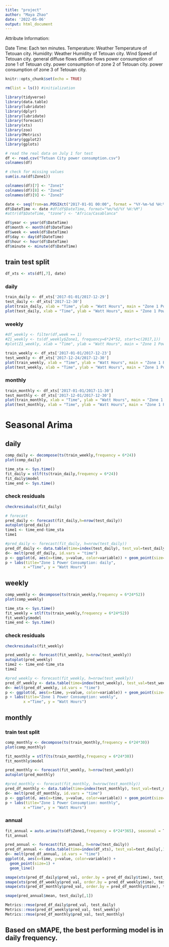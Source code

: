 ```yaml
---
title: "project"
author: "Maya Zhao"
date: '2022-05-06'
output: html_document
---
```



Attribute Information:

Date Time: Each ten minutes.
Temperature: Weather Temperature of Tetouan city.
Humidity: Weather Humidity of Tetouan city.
Wind Speed of Tetouan city.
general diffuse flows
diffuse flows
power consumption of zone 1 of Tetouan city.
power consumption of zone 2 of Tetouan city.
power consumption of zone 3 of Tetouan city.

```r
knitr::opts_chunk$set(echo = TRUE)
```

```r
rm(list = ls()) #initialization
```


```r
library(tidyverse)
library(data.table)
library(lubridate)
library(dplyr)
library(lubridate)
library(forecast)
library(xts)
library(zoo)
library(Metrics)
library(ggplot2)
library(gplots)
```

```r
# read the real data on July 1 for test
df <- read.csv("Tetuan City power consumption.csv")
colnames(df)
```

```r
# check for missing values
sum(is.na(df$Zone1))
```


```r
colnames(df)[7] <- "Zone1"
colnames(df)[8] <- "Zone2"
colnames(df)[9] <- "Zone3"
```





```r
date <- seq(from=as.POSIXct("2017-01-01 00:00", format = "%Y-%m-%d %H:%M"), length.out = nrow(df), by = "10 min")
df$DateTime <- date #df(df$DateTime, format="%m/%d/%Y %H:%M")
#attr(df$DateTime, "tzone") <- "Africa/Casablanca"

df$year <- year(df$DateTime)
df$month <- month(df$DateTime)
df$week <- week(df$DateTime)
df$day <- day(df$DateTime)
df$hour <- hour(df$DateTime)
df$minute <- minute(df$DateTime)
```

## train test split
```r
df_xts <- xts(df[,7], date) 
```

### daily
```r
train_daily <- df_xts['2017-01-01/2017-12-29']
test_daily <- df_xts['2017-12-30']
plot(train_daily, xlab = "Time", ylab = "Watt Hours", main = "Zone 1 Power Consumption")
plot(test_daily, xlab = "Time", ylab = "Watt Hours", main = "Zone 1 Power Consumption")
```

### weekly
```r
#df_weekly <- filter(df,week == 1)
#Z1_weekly <- ts(df_weekly$Zone1, frequency=6*24*52, start=c(2017,1))
#plot(Z1_weekly, xlab = "Time", ylab = "Watt Hours", main = "Zone 1 Power Consumption")
```


```r
train_weekly <- df_xts['2017-01-01/2017-12-23']
test_weekly <- df_xts['2017-12-24/2017-12-30']
plot(train_weekly, xlab = "Time", ylab = "Watt Hours", main = "Zone 1 Power Consumption")
plot(test_weekly, xlab = "Time", ylab = "Watt Hours", main = "Zone 1 Power Consumption")
```

### monthly
```r
train_monthly <- df_xts['2017-01-01/2017-11-30']
test_monthly <- df_xts['2017-12-01/2017-12-30']
plot(train_monthly, xlab = "Time", ylab = "Watt Hours", main = "Zone 1 Power Consumption")
plot(test_monthly, xlab = "Time", ylab = "Watt Hours", main = "Zone 1 Power Consumption")
```



# Seasonal Arima

## daily
```r
comp_daily <- decompose(ts(train_weekly,frequency = 6*24))
plot(comp_daily)
```


```r
time_sta <- Sys.time()
fit_daily = stlf(ts(train_daily,frequency = 6*24))
fit_daily$model
time_end <- Sys.time()
```

### check residuals
```r
checkresiduals(fit_daily)
```


```r
# forecast
pred_daily <- forecast(fit_daily,h=nrow(test_daily))
autoplot(pred_daily)
time1 <- time_end-time_sta
time1
```


```r
#pred_daily <- forecast(fit_daily, h=nrow(test_daily))
pred_df_daily <- data.table(time=index(test_daily), test_val=test_daily[,1], pred_val=pred_daily$mean)
d<- melt(pred_df_daily, id.vars = "time")
p <- ggplot(d, aes(x=time, y=value, color=variable)) + geom_point(size=1) + geom_line()
p + labs(title="Zone 1 Power Consumption: daily",
        x ="Time", y = "Watt Hours")
```



## weekly
```r
comp_weekly <- decompose(ts(train_weekly,frequency = 6*24*52))
plot(comp_weekly)
```


```r
time_sta <- Sys.time()
fit_weekly = stlf(ts(train_weekly,frequency = 6*24*52))
fit_weekly$model
time_end <- Sys.time()
```

### check residuals
```r
checkresiduals(fit_weekly)
```


```r
pred_weekly <- forecast(fit_weekly, h=nrow(test_weekly))
autoplot(pred_weekly)
time2 <- time_end-time_sta
time2
```


```r
#pred_weekly <- forecast(fit_weekly, h=nrow(test_weekly))
pred_df_weekly <- data.table(time=index(test_weekly), test_val=test_weekly[,1], pred_val=pred_weekly$mean)
d<- melt(pred_df_weekly, id.vars = "time")
p <- ggplot(d, aes(x=time, y=value, color=variable)) + geom_point(size=1) + geom_line()
p + labs(title="Zone 1 Power Consumption: weekly",
        x ="Time", y = "Watt Hours")
```


## monthly
### train test split
```r
comp_monthly <- decompose(ts(train_monthly,frequency = 6*24*30))
plot(comp_monthly)
```


```r
fit_monthly = stlf(ts(train_monthly,frequency = 6*24*30))
fit_monthly$model
```
```r
pred_monthly <- forecast(fit_weekly, h=nrow(test_weekly))
autoplot(pred_monthly)
```



```r
#pred_monthly <- forecast(fit_monthly, h=nrow(test_monthly))
pred_df_monthly <- data.table(time=index(test_monthly), test_val=test_monthly[,1], pred_val=pred_monthly$mean)
d<- melt(pred_df_monthly, id.vars = "time")
p <- ggplot(d, aes(x=time, y=value, color=variable)) + geom_point(size=1) + geom_line()
p + labs(title="Zone 1 Power Consumption: monthly",
        x ="Time", y = "Watt Hours")
```



### annual
```r
fit_annual = auto.arima(ts(df$Zone1,frequency = 6*24*365), seasonal = T)
fit_annual
```

```r
pred_annual <- forecast(fit_annual, h=nrow(test_daily))
pred_df_annual <- data.table(time=index(df_xts), test_val=test_daily[,1], pred_val=pred_annual$mean)
d<- melt(pred_df_annual, id.vars = "time")
ggplot(d, aes(x=time, y=value, color=variable)) + 
  geom_point(size=1) + 
  geom_line()
```




```r
smape(xts(pred_df_daily$pred_val, order.by = pred_df_daily$time), test_daily)
smape(xts(pred_df_weekly$pred_val, order.by = pred_df_weekly$time), test_weekly)
smape(xts(pred_df_monthly$pred_val, order.by = pred_df_monthly$time), test_monthly)

smape(pred_annual$mean, test_daily[,1])
```

```r
Metrics::rmse(pred_df_daily$pred_val, test_daily)
Metrics::rmse(pred_df_weekly$pred_val, test_weekly)
Metrics::rmse(pred_df_monthly$pred_val, test_monthly)
```


## Based on sMAPE, the best performing model is in daily frequency.




















